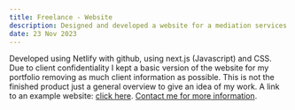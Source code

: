 ---
title: Freelance - Website
description: Designed and developed a website for a mediation services company
date: 23 Nov 2023
---
Developed using Netlify with github, using next.js (Javascript) and CSS.
Due to client confidentiality I kept a basic version of the website for my portfolio removing as much client information as possible.
This is not the finished product just a general overview to give an idea of my work.
A link to an example website: [click here](https://main--zippy-cajeta-73efcb.netlify.app/).
[Contact me for more information](../contact).
